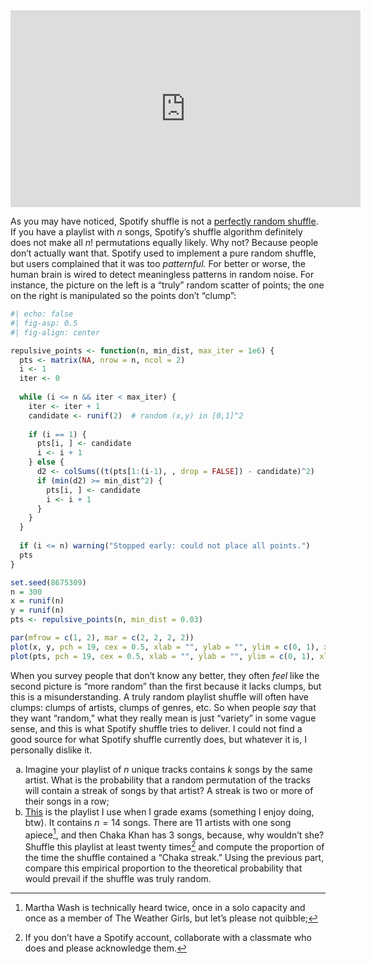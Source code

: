 <iframe width="560" height="315" src="https://www.youtube.com/embed/OdLyKETk5o0?si=lhObAYK_8fRjltLi" title="YouTube video player" frameborder="0" allow="accelerometer; autoplay; clipboard-write; encrypted-media; gyroscope; picture-in-picture; web-share" referrerpolicy="strict-origin-when-cross-origin" allowfullscreen></iframe>

As you may have noticed, Spotify shuffle is not a [perfectly random shuffle](https://en.wikipedia.org/wiki/Fisher–Yates_shuffle). If you have a playlist with $n$ songs, Spotify's shuffle algorithm definitely does not make all $n!$ permutations equally likely. Why not? Because people don't actually want that. Spotify used to implement a pure random shuffle, but users complained that it was too *patternful.* For better or worse, the human brain is wired to detect meaningless patterns in random noise. For instance, the picture on the left is a "truly" random scatter of points; the one on the right is manipulated so the points don't "clump":

```r
#| echo: false
#| fig-asp: 0.5
#| fig-align: center

repulsive_points <- function(n, min_dist, max_iter = 1e6) {
  pts <- matrix(NA, nrow = n, ncol = 2)
  i <- 1
  iter <- 0
  
  while (i <= n && iter < max_iter) {
    iter <- iter + 1
    candidate <- runif(2)  # random (x,y) in [0,1]^2
    
    if (i == 1) {
      pts[i, ] <- candidate
      i <- i + 1
    } else {
      d2 <- colSums((t(pts[1:(i-1), , drop = FALSE]) - candidate)^2)
      if (min(d2) >= min_dist^2) {
        pts[i, ] <- candidate
        i <- i + 1
      }
    }
  }
  
  if (i <= n) warning("Stopped early: could not place all points.")
  pts
}

set.seed(8675309)
n = 300
x = runif(n)
y = runif(n)
pts <- repulsive_points(n, min_dist = 0.03)

par(mfrow = c(1, 2), mar = c(2, 2, 2, 2))
plot(x, y, pch = 19, cex = 0.5, xlab = "", ylab = "", ylim = c(0, 1), xlim = c(0, 1))
plot(pts, pch = 19, cex = 0.5, xlab = "", ylab = "", ylim = c(0, 1), xlim = c(0, 1))

```

When you survey people that don't know any better, they often *feel* like the second picture is "more random" than the first because it lacks clumps, but this is a misunderstanding. A truly random playlist shuffle will often have clumps: clumps of artists, clumps of genres, etc. So when people *say* that they want "random," what they really mean is just "variety" in some vague sense, and this is what Spotify shuffle tries to deliver. I could not find a good source for what Spotify shuffle currently does, but whatever it is, I personally dislike it.

a. Imagine your playlist of $n$ unique tracks contains $k$ songs by the same artist. What is the probability that a random permutation of the tracks will contain a streak of songs by that artist? A streak is two or more of their songs in a row;
a. [This](https://open.spotify.com/playlist/7ohKbwFo2VB92oSn3JTrPZ?si=eaaf988ec3d24b73) is the playlist I use when I grade exams (something I enjoy doing, btw). It contains $n = 14$ songs. There are 11 artists with one song apiece[^1], and then Chaka Khan has 3 songs, because, why wouldn't she? Shuffle this playlist at least twenty times[^2] and compute the proportion of the time the shuffle contained a "Chaka streak." Using the previous part, compare this empirical proportion to the theoretical probability that would prevail if the shuffle was truly random.

[^1]: Martha Wash is technically heard twice, once in a solo capacity and once as a member of The Weather Girls, but let's please not quibble;
[^2]: If you don't have a Spotify account, collaborate with a classmate who does and please acknowledge them.


